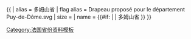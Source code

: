{{ {{{1<noinclude>|country showdata</noinclude>}}}
| alias = 多姆山省
| flag alias = Drapeau proposé pour le département Puy-de-Dôme.svg
| size = {{{size|}}}
| name = {{#if: {{{name|}}} | {{{name|}}} | 多姆山省 }}
}}<noinclude>
[[Category:法国省份资料模板]]
</noinclude>